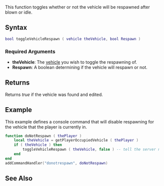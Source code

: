 
{{Server function}}
This function toggles whether or not the vehicle will be respawned after blown or idle.

==Syntax==
<syntaxhighlight lang="lua">bool toggleVehicleRespawn ( vehicle theVehicle, bool Respawn )</syntaxhighlight>
{{OOP||[[/vehicle.md|vehicle]]:toggleRespawn}}
===Required Arguments===
*'''theVehicle''': The [[/vehicle.md|vehicle]] you wish to toggle the respawning of.
*'''Respawn''': A boolean determining if the vehicle will respawn or not.

==Returns==
Returns ''true'' if the vehicle was found and edited.

==Example==
This example defines a console command that will disable respawning for the vehicle that the player is currently in.
<syntaxhighlight lang="lua">
function doNotRespawn ( thePlayer )
    local theVehicle = getPlayerOccupiedVehicle ( thePlayer )
    if ( theVehicle ) then
        toggleVehicleRespawn ( theVehicle, false ) -- tell the server not to respawn this vehicle
    end
end
addCommandHandler("donotrespawn", doNotRespawn)
</syntaxhighlight>

==See Also==
{{Vehicle functions}}